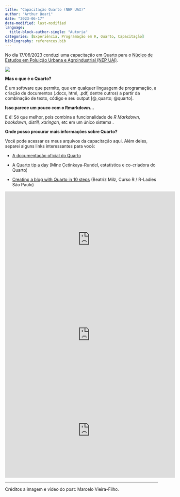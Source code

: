 ```yaml
---
title: "Capacitação Quarto (NEP UAI)"
author: "Arthur Boari"
date: "2023-06-17"
date-modified: last-modified
language: 
  title-block-author-single: "Autoria"
categories: [Experiência, Programação em R, Quarto, Capacitação]
bibliography: references.bib
---
```


No dia 17/06/2023 conduzi uma capacitação em [Quarto](https://quarto.org/) para o [Núcleo de Estudos em Poluição Urbana e Agroindustrial (NEP UAI)](https://sites.google.com/ufla.br/nepuai).

![](image2.jpg){fig-align="center"}

**Mas o que é o Quarto?**

É um software que permite, que em qualquer linguagem de programação, a criação de documentos (.docx, html, .pdf, dentre outros) a partir da combinação de texto, código e seu output [@_quarto; @quarto].

**Isso parece um pouco com o Rmarkdown...**

E é! Só que melhor, pois combina a funcionalidade de *R Markdown, bookdown, distill, xaringan*, etc em um único sistema .

**Onde posso procurar mais informações sobre Quarto?**

Você pode acessar os meus arquivos da capacitação aqui. Além deles, separei alguns links interessantes para você:

-   [A documentação oficial do Quarto](https://quarto.org)

-   [A Quarto tip a day](https://mine-cetinkaya-rundel.github.io/quarto-tip-a-day/) (Mine Çetinkaya-Rundel, estatística e co-criadora do Quarto)

-   [Creating a blog with Quarto in 10 steps](https://beamilz.com/posts/2022-06-05-creating-a-blog-with-quarto/en/#create-a-project-for-the-blog) (Beatriz Milz, Curso R / R-Ladies São Paulo)

<iframe width="560" height="315" src="https://www.youtube.com/embed/_f3latmOhew" title="YouTube video player" frameborder="0" allow="accelerometer; autoplay; clipboard-write; encrypted-media; gyroscope; picture-in-picture; web-share" allowfullscreen>

</iframe>

<iframe width="560" height="315" src="https://www.youtube.com/embed/hbf7Ai3jnxY" title="YouTube video player" frameborder="0" allow="accelerometer; autoplay; clipboard-write; encrypted-media; gyroscope; picture-in-picture; web-share" allowfullscreen>

</iframe>

<iframe width="560" height="315" src="https://www.youtube.com/embed/YMGZQmMK2C8" title="YouTube video player" frameborder="0" allow="accelerometer; autoplay; clipboard-write; encrypted-media; gyroscope; picture-in-picture; web-share" allowfullscreen>

</iframe>

------------------------------------------------------------------------

Créditos a imagem e vídeo do post: Marcelo Vieira-Filho.
